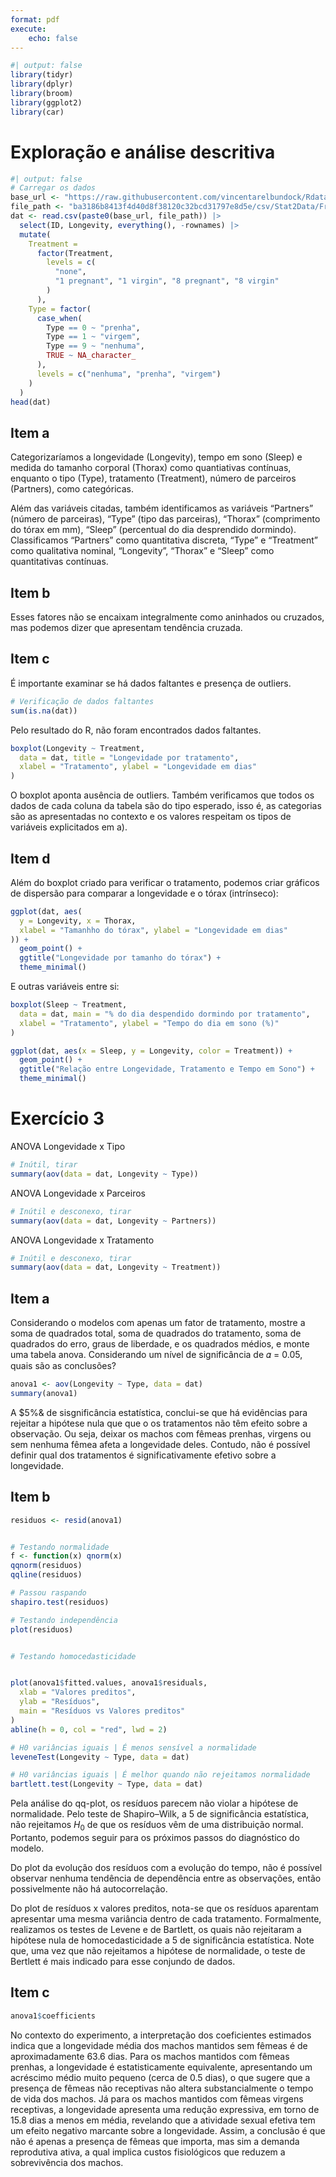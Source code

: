 ```yaml
---
format: pdf
execute:
    echo: false
---
```


```r
#| output: false
library(tidyr)
library(dplyr)
library(broom)
library(ggplot2)
library(car)
```

# Exploração e análise descritiva

```r
#| output: false
# Carregar os dados
base_url <- "https://raw.githubusercontent.com/vincentarelbundock/Rdatasets/"
file_path <- "ba3186b8413f4d40d8f38120c32bcd31797e8d5e/csv/Stat2Data/FruitFlies.csv"
dat <- read.csv(paste0(base_url, file_path)) |>
  select(ID, Longevity, everything(), -rownames) |>
  mutate(
    Treatment =
      factor(Treatment,
        levels = c(
          "none",
          "1 pregnant", "1 virgin", "8 pregnant", "8 virgin"
        )
      ),
    Type = factor(
      case_when(
        Type == 0 ~ "prenha",
        Type == 1 ~ "virgem",
        Type == 9 ~ "nenhuma",
        TRUE ~ NA_character_
      ),
      levels = c("nenhuma", "prenha", "virgem")
    )
  )
head(dat)
```

## Item a

Categorizaríamos a longevidade (Longevity), tempo em sono (Sleep) e medida do tamanho corporal (Thorax) como quantiativas contínuas, enquanto o tipo (Type), tratamento (Treatment), número de parceiros (Partners), como categóricas.

Além das variáveis citadas, também identificamos as variáveis "Partners" (número de parceiras), "Type" (tipo das parceiras), "Thorax" (comprimento do tórax em mm), "Sleep" (percentual do dia desprendido dormindo). Classificamos "Partners" como quantitativa discreta, "Type" e "Treatment" como qualitativa nominal, "Longevity", "Thorax" e "Sleep" como quantitativas contínuas.

## Item b

Esses fatores não se encaixam integralmente como aninhados ou cruzados, mas podemos dizer que apresentam tendência cruzada.

## Item c

É importante examinar se há dados faltantes e presença de outliers.

```r
# Verificação de dados faltantes
sum(is.na(dat))
```

Pelo resultado do R, não foram encontrados dados faltantes.

```r
boxplot(Longevity ~ Treatment,
  data = dat, title = "Longevidade por tratamento",
  xlabel = "Tratamento", ylabel = "Longevidade em dias"
)
```

O boxplot aponta ausência de outliers. Também verificamos que todos os dados de cada coluna da tabela são do tipo esperado, isso é, as categorias são as apresentadas no contexto e os valores respeitam os tipos de variáveis explicitados em a).

## Item d

Além do boxplot criado para verificar o tratamento, podemos criar gráficos de dispersão para comparar a longevidade e o tórax (intrínseco):

```r
ggplot(dat, aes(
  y = Longevity, x = Thorax,
  xlabel = "Tamanhho do tórax", ylabel = "Longevidade em dias"
)) +
  geom_point() +
  ggtitle("Longevidade por tamanho do tórax") +
  theme_minimal()
```

E outras variáveis entre si:

```r
boxplot(Sleep ~ Treatment,
  data = dat, main = "% do dia despendido dormindo por tratamento",
  xlabel = "Tratamento", ylabel = "Tempo do dia em sono (%)"
)

ggplot(dat, aes(x = Sleep, y = Longevity, color = Treatment)) +
  geom_point() +
  ggtitle("Relação entre Longevidade, Tratamento e Tempo em Sono") +
  theme_minimal()
```

# Exercício 3

ANOVA Longevidade x Tipo

```r
# Inútil, tirar
summary(aov(data = dat, Longevity ~ Type))
```

ANOVA Longevidade x Parceiros

```r
# Inútil e desconexo, tirar
summary(aov(data = dat, Longevity ~ Partners))
```

ANOVA Longevidade x Tratamento

```r
# Inútil e desconexo, tirar
summary(aov(data = dat, Longevity ~ Treatment))
```

## Item a

Considerando o modelos com apenas um fator de tratamento, mostre a soma de quadrados total, soma de quadrados do tratamento, soma de quadrados do erro, graus de liberdade, e os quadrados médios, e monte uma tabela anova. Considerando um nível de significância de 𝛼 = 0.05, quais são as conclusões?

```r
anova1 <- aov(Longevity ~ Type, data = dat)
summary(anova1)
```

\begin{table}[H]
\centering
\caption{Tabela de ANOVA}
\begin{tabular}{lccccc}
\toprule
\textbf{Causa de Variação} & \textbf{Soma de Quadrados (SQ)} & \textbf{GL} & \textbf{QM} & \textbf{F} & p-valor \\
\midrule
Tratamento & 7845  & 2   & 3923 & 15.74 & 8.3e-07\\
Resíduo    & 30407 & 122 & 249  &       &   \\
\midrule
Total      & 38252 & 124 &      &       &   \\
\bottomrule
\end{tabular}
\end{table}

A \$5%& de sisgnificância estatística, conclui-se que há evidências para rejeitar a hipótese nula que que o os tratamentos não têm efeito sobre a observação. Ou seja, deixar os machos com fêmeas prenhas, virgens ou sem nenhuma fêmea afeta a longevidade deles. Contudo, não é possível definir qual dos tratamentos é significativamente efetivo sobre a longevidade.

## Item b

```r
residuos <- resid(anova1)


# Testando normalidade
f <- function(x) qnorm(x)
qqnorm(residuos)
qqline(residuos)

# Passou raspando
shapiro.test(residuos)

# Testando independência
plot(residuos)


# Testando homocedasticidade


plot(anova1$fitted.values, anova1$residuals,
  xlab = "Valores preditos",
  ylab = "Resíduos",
  main = "Resíduos vs Valores preditos"
)
abline(h = 0, col = "red", lwd = 2)

# H0 variâncias iguais | É menos sensível a normalidade
leveneTest(Longevity ~ Type, data = dat)

# H0 variâncias iguais | É melhor quando não rejeitamos normalidade
bartlett.test(Longevity ~ Type, data = dat)
```

Pela análise do qq-plot, os resíduos parecem não violar a hipótese de normalidade. Pelo teste de Shapiro–Wilk, a $5%$ de significância estatística, não rejeitamos $H_0$ de que os resíduos vêm de uma distribuição normal. Portanto, podemos seguir para os próximos passos do diagnóstico do modelo.

Do plot da evolução dos resíduos com a evolução do tempo, não é possível observar nenhuma tendência de dependência entre as observações, então possivelmente não há autocorrelação.

Do plot de resíduos x valores preditos, nota-se que os resíduos aparentam apresentar uma mesma variância dentro de cada tratamento. Formalmente, realizamos os testes de Levene e de Bartlett, os quais não rejeitaram a hipótese nula de homocedasticidade a $5%$ de significância estatística. Note que, uma vez que não rejeitamos a hipótese de normalidade, o teste de Bertlett é mais indicado para esse conjundo de dados.

## Item c

```r
anova1$coefficients
```

No contexto do experimento, a interpretação dos coeficientes estimados indica que a longevidade média dos machos mantidos sem fêmeas é de aproximadamente $63.6$ dias. Para os machos mantidos com fêmeas prenhas, a longevidade é estatisticamente equivalente, apresentando um acréscimo médio muito pequeno (cerca de $0.5$ dias), o que sugere que a presença de fêmeas não receptivas não altera substancialmente o tempo de vida dos machos. Já para os machos mantidos com fêmeas virgens receptivas, a longevidade apresenta uma redução expressiva, em torno de $15.8$ dias a menos em média, revelando que a atividade sexual efetiva tem um efeito negativo marcante sobre a longevidade. Assim, a conclusão é que não é apenas a presença de fêmeas que importa, mas sim a demanda reprodutiva ativa, a qual implica custos fisiológicos que reduzem a sobrevivência dos machos.

